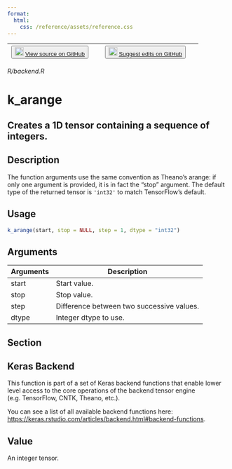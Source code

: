 ```yaml
---
format:
  html:
    css: /reference/assets/reference.css
---
```


| <button class="button"> ![](/reference/assets/GitHub-Mark-32px.png){width="20"} [View source on GitHub](https://github.com/rstudio/keras//blob/main/R/backend.R) </button> | <button class="button"> ![](/reference/assets/GitHub-Mark-32px.png){width="20"} [Suggest edits on GitHub](https://github.com/rstudio/keras//edit/main/R/backend.R) </button> |
|:------------------------------:|:--------------------------------------:|

*R/backend.R*

# k_arange

## Creates a 1D tensor containing a sequence of integers.

## Description
The function arguments use the same convention as Theano's arange: if only one argument is provided, it is in fact the "stop" argument. The default type of the returned tensor is `'int32'` to match TensorFlow's default. 


## Usage
```r
k_arange(start, stop = NULL, step = 1, dtype = "int32") 
```

## Arguments
|Arguments|Description|
|---|---|
| start | Start value. |
| stop | Stop value. |
| step | Difference between two successive values. |
| dtype | Integer dtype to use. |


## Section

## Keras Backend

This function is part of a set of Keras backend functions that enable lower level access to the core operations of the backend tensor engine (e.g. TensorFlow, CNTK, Theano, etc.). 

You can see a list of all available backend functions here: [https://keras.rstudio.com/articles/backend.html#backend-functions](https://keras.rstudio.com/articles/backend.html#backend-functions). 

## Value
An integer tensor. 




